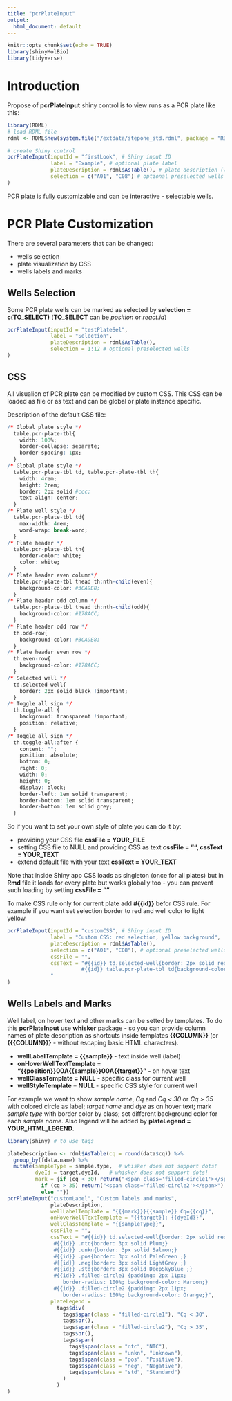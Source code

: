 ```yaml
---
title: "pcrPlateInput"
output:
  html_document: default
---
```


```r
knitr::opts_chunk$set(echo = TRUE)
library(shinyMolBio)
library(tidyverse)
```

# Introduction

Propose of **pcrPlateInput** shiny control is to view runs as a PCR plate like this:
```r
library(RDML)
# load RDML file
rdml <- RDML$new(system.file("/extdata/stepone_std.rdml", package = "RDML"))
```
```r
# create Shiny control
pcrPlateInput(inputId = "firstLook", # Shiny input ID
              label = "Example", # optional plate label 
              plateDescription = rdml$AsTable(), # plate description (wells content)
              selection = c("A01", "C08") # optional preselected wells
) 
```

PCR plate is fully customizable and can be interactive - selectable wells.

# PCR Plate Customization

There are several parameters that can be changed:

* wells selection
* plate visualization by CSS
* wells labels and marks

## Wells Selection

Some PCR plate wells can be marked as selected by **selection = c(TO_SELECT)** (**TO_SELECT** can be *position* or *react.id*)
```r
pcrPlateInput(inputId = "testPlateSel", 
              label = "Selection",
              plateDescription = rdml$AsTable(),
              selection = 1:12 # optional preselected wells
) 
```

## CSS

All visualion of PCR plate can be modified by custom CSS. This CSS can be loaded as file or as text and can be global or plate instance specific.

Description of the default CSS file:
```r
/* Global plate style */
  table.pcr-plate-tbl{
    width: 100%;
    border-collapse: separate;
    border-spacing: 1px;
  }
/* Global plate style */
  table.pcr-plate-tbl td, table.pcr-plate-tbl th{
    width: 4rem;
    height: 2rem;
    border: 2px solid #ccc;
    text-align: center;
  }
/* Plate well style */
  table.pcr-plate-tbl td{
    max-width: 4rem;
    word-wrap: break-word;
  }
/* Plate header */
  table.pcr-plate-tbl th{
    border-color: white;
    color: white;
  }
/* Plate header even column*/
  table.pcr-plate-tbl thead th:nth-child(even){
    background-color: #3CA9E8;
  }
/* Plate header odd column */
  table.pcr-plate-tbl thead th:nth-child(odd){
    background-color: #178ACC;
  }
/* Plate header odd row */
  th.odd-row{
    background-color: #3CA9E8;
  }
/* Plate header even row */
  th.even-row{
    background-color: #178ACC;
  }
/* Selected well */
  td.selected-well{
    border: 2px solid black !important;
  }
/* Toggle all sign */
  th.toggle-all {
    background: transparent !important;
    position: relative;
  }
/* Toggle all sign */
  th.toggle-all:after {
    content: "";
    position: absolute;
    bottom: 0;
    right: 0;
    width: 0;
    height: 0;
    display: block;
    border-left: 1em solid transparent;
    border-bottom: 1em solid transparent;
    border-bottom: 1em solid grey;
  }
```

So if you want to set your own style of plate you can do it by:

* providing your CSS file **cssFile = YOUR_FILE**
* setting CSS file to NULL and providing CSS as text **cssFile = "", cssText = YOUR_TEXT**
* extend default file with your text **cssText = YOUR_TEXT**

Note that inside Shiny app CSS loads as singleton (once for all plates) but in **Rmd** file it loads for every plate but works globally too - you can prevent such loading by setting **cssFile = ""**

To make CSS rule only for current plate add **#{{id}}** befor CSS rule. For example if you want set selection border to red and well color to light yellow.
```r
pcrPlateInput(inputId = "customCSS", # Shiny input ID
              label = "Custom CSS: red selection, yellow background",
              plateDescription = rdml$AsTable(),
              selection = c("A01", "C08"), # optional preselected wells
              cssFile = "",
              cssText = "#{{id}} td.selected-well{border: 2px solid red !important;}
                        #{{id}} table.pcr-plate-tbl td{background-color: #ffffe0;}
              "
) 
```

## Wells Labels and Marks

Well label, on hover text and other marks can be setted by templates. To do this **pcrPlateInput** use **whisker** package - so you can provide column names of plate description as shortcuts inside templates **{{COLUMN}}** (or **{{{COLUMN}}}** - without escaping  basic HTML characters).

* **wellLabelTemplate = {{sample}}** - text inside well (label)
* **onHoverWellTextTemplate = "{{position}}\u000A{{sample}}\u000A{{target}}"** - on hover text
* **wellClassTemplate = NULL** - specific class for current well
* **wellStyleTemplate = NULL** - specific CSS style for current well

For example we want to show *sample name*, *Cq* and *Cq < 30* or *Cq > 35* with colored circle as label; *target name* and *dye* as on hover text; mark *sample type* with border color by class; set different background color for each *sample name*. Also legend will be added by **plateLegend = YOUR_HTML_LEGEND**.
```r
library(shiny) # to use tags

plateDescription <- rdml$AsTable(cq = round(data$cq)) %>%
  group_by(fdata.name) %>%
  mutate(sampleType = sample.type,  # whisker does not support dots!
         dyeId = target.dyeId,   # whisker does not support dots!
         mark = {if (cq < 30) return("<span class='filled-circle1'></span>")
           if (cq > 35) return("<span class='filled-circle2'></span>")
           else ""})
pcrPlateInput("customLabel", "Custom labels and marks",
              plateDescription,
              wellLabelTemplate = "{{{mark}}}{{sample}} Cq={{cq}}",
              onHoverWellTextTemplate = "{{target}}: {{dyeId}}",
              wellClassTemplate = "{{sampleType}}",
              cssFile = "",
              cssText = "#{{id}} td.selected-well{border: 2px solid red !important;}
               #{{id}} .ntc{border: 3px solid Plum;}
               #{{id}} .unkn{border: 3px solid Salmon;}
               #{{id}} .pos{border: 3px solid PaleGreen ;}
               #{{id}} .neg{border: 3px solid LightGrey ;}
               #{{id}} .std{border: 3px solid DeepSkyBlue ;}
               #{{id}} .filled-circle1 {padding: 2px 11px;
                  border-radius: 100%; background-color: Maroon;}
               #{{id}} .filled-circle2 {padding: 2px 11px;
                  border-radius: 100%; background-color: Orange;}",
              plateLegend =
                tags$div(
                  tags$span(class = "filled-circle1"), "Cq < 30",
                  tags$br(),
                  tags$span(class = "filled-circle2"), "Cq > 35",
                  tags$br(),
                  tags$span(
                    tags$span(class = "ntc", "NTC"),
                    tags$span(class = "unkn", "Unknown"),
                    tags$span(class = "pos", "Positive"),
                    tags$span(class = "neg", "Negative"),
                    tags$span(class = "std", "Standard")
                  )
                )
)
```
